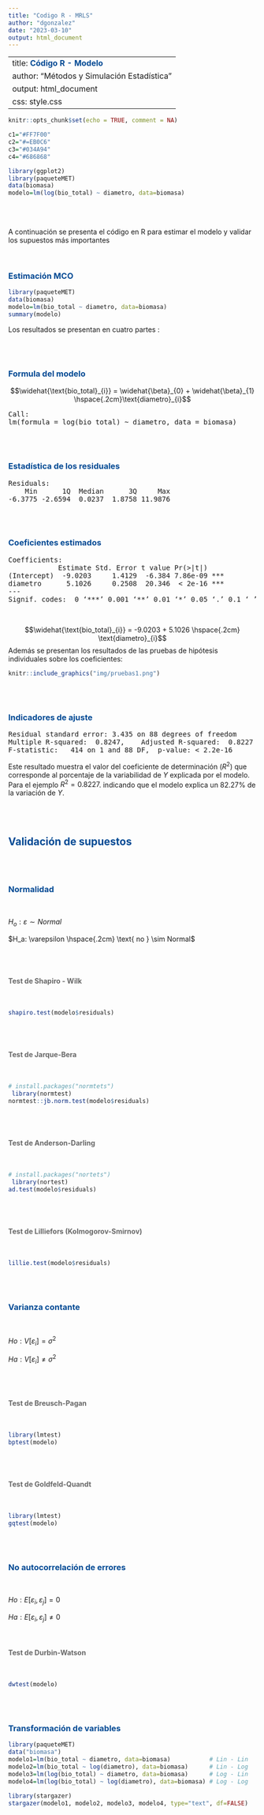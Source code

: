 ```yaml
---
title: "Codigo R - MRLS"
author: "dgonzalez"
date: "2023-03-10"
output: html_document
---
```

---
title: <span style="color:#034a94"> **Código R - Modelo**</span>
author: "Métodos y Simulación Estadística"
output: html_document
css: style.css
---

```r
knitr::opts_chunk$set(echo = TRUE, comment = NA)

c1="#FF7F00"
c2="#=EB0C6"
c3="#034A94"
c4="#686868"

library(ggplot2)
library(paqueteMET)
data(biomasa)
modelo=lm(log(bio_total) ~ diametro, data=biomasa)
```

</br></br>

A continuación se presenta el código en R para estimar el modelo y validar los supuestos más importantes

</br>

### <span style="color:#034a94">**Estimación MCO**</span>

```r
library(paqueteMET)
data(biomasa)
modelo=lm(bio_total ~ diametro, data=biomasa)
summary(modelo)
```

Los resultados se presentan en cuatro partes :

</br></br>

### <span style="color:#034A94">**Formula del modelo**</span>

$$\widehat{\text{bio_total}_{i}} = \widehat{\beta}_{0} + \widehat{\beta}_{1} \hspace{.2cm}\text{diametro}_{i}$$


<pre>
Call:
lm(formula = log(bio_total) ~ diametro, data = biomasa)
</pre>

</br></br>

### <span style="color:#034A94">**Estadística de los residuales**</span>

<pre>
Residuals:
    Min      1Q  Median      3Q     Max 
-6.3775 -2.6594  0.0237  1.8758 11.9876 
</pre>

</br></br>

### <span style="color:#034A94">**Coeficientes estimados**</span>

<pre>
Coefficients:
            Estimate Std. Error t value Pr(>|t|)    
(Intercept)  -9.0203     1.4129  -6.384 7.86e-09 ***
diametro      5.1026     0.2508  20.346  < 2e-16 ***
---
Signif. codes:  0 ‘***’ 0.001 ‘**’ 0.01 ‘*’ 0.05 ‘.’ 0.1 ‘ ’ 1
</pre>

</br>

$$\widehat{\text{bio_total}_{i}} = -9.0203 + 5.1026 \hspace{.2cm} \text{diametro}_{i}$$
Además se presentan los resultados de las pruebas de hipótesis individuales sobre los coeficientes:

<!-- | Hipótesis             |  Estadístico de prueba        |   valor p            | -->
<!-- |:----------------------|:------------------------------|:---------------------| -->
<!-- $Ho: \beta_{0} = 0$     |   -6.384                      |  0.0000              | -->
<!-- $Ha: \beta_{0} \neq 0$  |                               |                      | -->
<!-- |                       |                               |                      | -->
<!-- |$Ho: \beta_{1} = 0$    |   20.346                      |  0.0000              | -->
<!-- |$Ha: \beta_{1} \neq 0$ |                               |                      | -->

```r
knitr::include_graphics("img/pruebas1.png")
```

</br></br>

### <span style="color:#034A94">**Indicadores de ajuste**</span>

<pre>
Residual standard error: 3.435 on 88 degrees of freedom
Multiple R-squared:  0.8247,	Adjusted R-squared:  0.8227 
F-statistic:   414 on 1 and 88 DF,  p-value: < 2.2e-16
</pre>


Este resultado muestra el valor del coeficiente de determinación ($R^2$) que corresponde al porcentaje de la variabilidad de $Y$ explicada por el modelo. Para el ejemplo $R^{2} = 0.8227$. indicando que el modelo explica un 82.27% de la variación de $Y$.

</br></br>

## <span style="color:#034a94">**Validación de supuestos**</span>

</br></br>

### <span style="color:#034A94">**Normalidad**</span>

</br>

$H_o:  \varepsilon \sim Normal$

$H_a:  \varepsilon \hspace{.2cm} \text{ no } \sim Normal$

</br></br>

#### <span style="color:#686868">**Test de Shapiro - Wilk**</span>

</br>

```r
shapiro.test(modelo$residuals)

```

</br></br>

#### <span style="color:#686868">**Test de Jarque-Bera**</span>

</br>

```r
# install.packages("normtets")
 library(normtest)
normtest::jb.norm.test(modelo$residuals)
```

</br></br>

#### <span style="color:#686868">**Test de Anderson-Darling**</span>

</br>

```r
# install.packages("nortets")
 library(nortest)
ad.test(modelo$residuals)
```

</br></br>

#### <span style="color:#686868">**Test de  Lilliefors (Kolmogorov-Smirnov)**</span>

</br>

```r
lillie.test(modelo$residuals)
```

</br></br>

### <span style="color:#034A94">**Varianza contante**</span>

</br>

$Ho : V[\varepsilon_{i}] = \sigma^2$

$Ha : V[\varepsilon_{i}] \neq \sigma^2$

</br></br>

#### <span style="color:#686868">**Test de Breusch-Pagan**</span>

</br>

```r
library(lmtest)
bptest(modelo)
```

</br></br>

#### <span style="color:#686868">**Test de Goldfeld-Quandt**</span>

</br>

```r
library(lmtest)
gqtest(modelo)
```

</br></br>

### <span style="color:#034A94">**No autocorrelación de errores**</span>

</br>

$Ho : E[\varepsilon_{i}, \varepsilon_{j}] = 0$

$Ha : E[\varepsilon_{i}, \varepsilon_{j}] \neq  0$

</br>

#### <span style="color:#686868">**Test de Durbin-Watson**</span>

</br>

```r
dwtest(modelo)
```

</br></br>

### <span style="color:#034a94">**Transformación de variables**</span>

```r
library(paqueteMET)
data("biomasa")
modelo1=lm(bio_total ~ diametro, data=biomasa)           # Lin - Lin
modelo2=lm(bio_total ~ log(diametro), data=biomasa)      # Lin - Log
modelo3=lm(log(bio_total) ~ diametro, data=biomasa)      # Log - Lin
modelo4=lm(log(bio_total) ~ log(diametro), data=biomasa) # Log - Log
```


```r
library(stargazer)
stargazer(modelo1, modelo2, modelo3, modelo4, type="text", df=FALSE)
```





